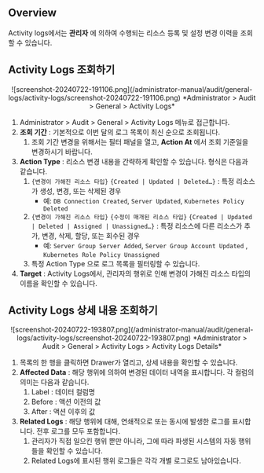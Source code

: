 ## Overview

Activity logs에서는  **관리자** 에 의하여 수행되는 리소스 등록 및 설정 변경 이력을 조회할 수 있습니다.


## Activity Logs 조회하기

<p align="center">
![screenshot-20240722-191106.png](/administrator-manual/audit/general-logs/activity-logs/screenshot-20240722-191106.png)
*Administrator &gt; Audit &gt; General &gt; Activity Logs*
</p>

1. Administrator &gt; Audit &gt; General &gt; Activity Logs 메뉴로 접근합니다.
2.  **조회 기간**  : 기본적으로 이번 달의 로그 목록이 최신 순으로 조회됩니다.
    1. 조회 기간 변경을 위해서는 필터 패널을 열고,  **Action At**  에서 조회 기준일을 변경하시기 바랍니다.
3.  **Action Type**  : 리소스 변경 내용을 간략하게 확인할 수 있습니다. 형식은 다음과 같습니다.
    1. `{변경이 가해진 리소스 타입}` `{Created | Updated | Deleted…}` : 특정 리소스가 생성, 변경, 또는 삭제된 경우
        * 예: `DB Connection Created`, `Server Updated`, `Kubernetes Policy Deleted`
    2. `{변경이 가해진 리소스 타입}` `{수정이 매개된 리소스 타입}` `{Created | Updated | Deleted | Assigned | Unassigned…}` : 특정 리소스에 다른 리소스가 추가, 변경, 삭제, 할당, 또는 회수된 경우
        * 예: `Server Group Server Added`, `Server Group Account Updated` , `Kubernetes Role Policy Unassigned`
    3. 특정 Action Type 으로 로그 목록을 필터링할 수 있습니다.
4.  **Target**  : Activity Logs에서, 관리자의 행위로 인해 변경이 가해진 리소스 타입의 이름을 확인할 수 있습니다.


## Activity Logs 상세 내용 조회하기

<p align="center">
![screenshot-20240722-193807.png](/administrator-manual/audit/general-logs/activity-logs/screenshot-20240722-193807.png)
*Administrator &gt; Audit &gt; General &gt; Activity Logs &gt; Activity Logs Details*
</p>

1. 목록의 한 행을 클릭하면 Drawer가 열리고, 상세 내용을 확인할 수 있습니다.
2.  **Affected Data**  : 해당 행위에 의하여 변경된 데이터 내역을 표시합니다. 각 컬럼의 의미는 다음과 같습니다.
    1. Label : 데이터 컬럼명
    2. Before : 액션 이전의 값
    3. After : 액션 이후의 값
3.  **Related Logs**  : 해당 행위에 대해, 연쇄적으로 또는 동시에 발생한 로그를 표시합니다. 전후 로그를 모두 포함합니다.
    1. 관리자가 직접 일으킨 행위 뿐만 아니라, 그에 따라 파생된 시스템의 자동 행위들을 확인할 수 있습니다.
    2. Related Logs에 표시된 행위 로그들은 각각 개별 로그로도 남아있습니다.
